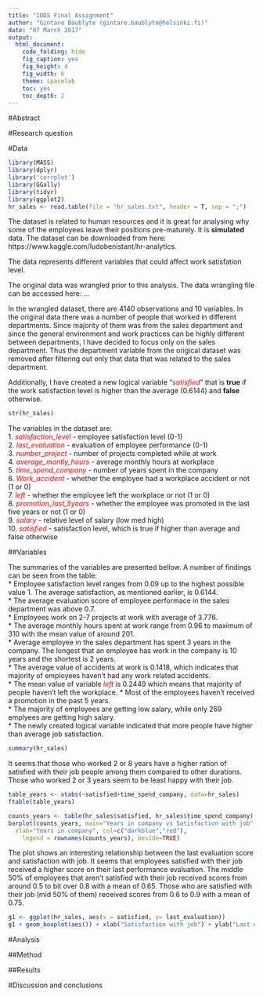 ```yaml
---
title: "IODS Final Assignment"
author: "Gintare Baublyte (gintare.baublyte@helsinki.fi)"
date: "07 March 2017"
output:
  html_document:
    code_folding: hide
    fig_caption: yes
    fig_height: 4
    fig_width: 6
    theme: spacelab
    toc: yes
    toc_depth: 2
---
```



#Abstract


#Research question


#Data

```r
library(MASS)
library(dplyr)
library('corrplot')
library(GGally)
library(tidyr)
library(ggplot2)
hr_sales <- read.table(file = "hr_sales.txt", header = T, sep = ";")
```
The dataset is related to human resources and it is great for analysing why some of the employees leave their positions pre-maturely. It is **simulated** data. The dataset can be downloaded from here: https://www.kaggle.com/ludobenistant/hr-analytics.

The data represents different variables that could affect work satisfation level. 

The original data was wrangled prior to this analysis. The data wrangling file can be accessed here: ...

In the wrangled dataset, there are 4140 observations and 10 variables. In the original data there was a number of people that worked in different departments. Since majority of them was from the sales department and since the general environment and work practices can be highly different between departments, I have decided to focus only on the sales department. Thus the department variable from the origical dataset was removed after filtering out only that data that was related to the sales department.  
  

Additionally, I have created a new logical variable "*<span style="color:red">satisfied</span>*" that is **true** if the work satisfaction level is higher than the average (0.6144) and **false** otherwise.  

```r
str(hr_sales)
```

The variables in the dataset are:  
1.  *<span style="color:red">satisfaction_level</span>* - employee satisfaction level (0-1)  
2.  *<span style="color:red">last_evaluation</span>* - evaluation of employee performance (0-1)  
3.  *<span style="color:red">number_project</span>* - number of projects completed while at work  
4.  *<span style="color:red">average_montly_hours</span>* - average monthly hours at workplace  
5.  *<span style="color:red">time_spend_company</span>* - number of years spent in the company  
6.  *<span style="color:red">Work_accident</span>* - whether the employee had a workplace accident or not (1 or 0)  
7.  *<span style="color:red">left</span>* - whether the employee left the workplace or not (1 or 0)  
8.  *<span style="color:red">promotion_last_5years</span>* - whether the employee was promoted in the last five years or not (1 or 0)  
9.  *<span style="color:red">salary</span>* - relative level of salary (low med high)  
10.  *<span style="color:red">satisfied</span>* - satisfaction level, which is true if higher than average and false otherwise  

##Variables

The summaries of the variables are presented bellow. A number of findings can be seen from the table:  
* Employee satisfaction level ranges from 0.09 up to the highest possible value 1. The average satisfaction, as mentioned earlier, is 0.6144.  
* The average evaluation score of employee performace in the sales department was above 0.7.  
* Employees work on 2-7 projects at work with average of 3.776.  
* The average monthly hours spent at work range from 0.96 to maximum of 310 with the mean value of around 201.  
* Average employee in the sales department has spent 3 years in the company. The longest that an employee has work in the company is 10 years and the shortest is 2 years.  
* The average value of accidents at work is 0.1418, which indicates that majority of employees haven't had any work related accidents.  
* The mean value of variable *<span style="color:red">left</span>* is 0.2449 which means that majority of people haven't left the workplace. 
* Most of the employees haven't received a promotion in the past 5 years.  
* The majority of employees are getting low salary, while only 269 emplyees are getting high salary.  
* The newly created logical variable indicated that more people have higher than average job satisfaction.  


```r
summary(hr_sales)
```
It seems that those who worked 2 or 8 years have a higher ration of satisfied with their job people among them compared to other durations. Those who worked 2 or 3 years seem to be least happy with their job. 

```r
table_years <- xtabs(~satisfied+time_spend_company, data=hr_sales)
ftable(table_years)

counts_years <- table(hr_sales$satisfied, hr_sales$time_spend_company)
barplot(counts_years, main="Years in company vs Satisfaction with job",
  xlab="Years in company", col=c("darkblue","red"),
    legend = rownames(counts_years), beside=TRUE)
```

The plot shows an interesting relationship between the last evaluation score and satisfaction with job. It seems that employees satisfied with their job received a higher score on their last performance evaluation. The middle 50% of employees that aren't satisfied with their job received scores from around 0.5 to bit over 0.8 with a mean of 0.65. Those who are satisfied with their job (mid 50% of them) received scores from 0.6 to 0.9 with a mean of 0.75.

```r
g1 <- ggplot(hr_sales, aes(x = satisfied, y= last_evaluation))
g1 + geom_boxplot(aes()) + xlab("Satisfaction with job") + ylab("Last evaluation score") + ggtitle("Last evaluation score by job satisfaction")
```



#Analysis



##Method


##Results


#Discussion and conclusions



